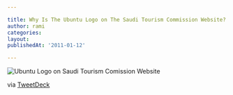 ```yaml
---

title: Why Is The Ubuntu Logo on The Saudi Tourism Commission Website?
author: rami
categories:
layout: 
publishedAt: '2011-01-12'

---
```


![Ubuntu Logo on Saudi Tourism Comission Website](/assets/images/content/zeitgeist/ubuntu-logo-on-saudi-tourism-comission-website.png)

<div class="posterous_quote_citation">
  via <a href="http://tweetdeck.com">TweetDeck</a>
</div>
